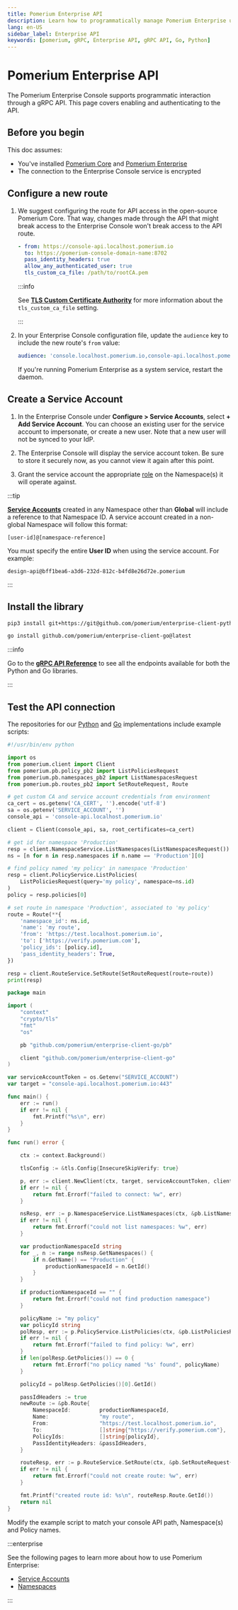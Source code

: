 ```yaml
---
title: Pomerium Enterprise API
description: Learn how to programmatically manage Pomerium Enterprise using the gRPC API available in both Python and Go libraries.
lang: en-US
sidebar_label: Enterprise API
keywords: [pomerium, gRPC, Enterprise API, gRPC API, Go, Python]
---
```



# Pomerium Enterprise API

The Pomerium Enterprise Console supports programmatic interaction through a gRPC API. This page covers enabling and authenticating to the API.

## Before you begin

This doc assumes:

- You've installed [Pomerium Core](/docs/deploy/core) and [Pomerium Enterprise](/docs/deploy/enterprise/install)
- The connection to the Enterprise Console service is encrypted

## Configure a new route

1. We suggest configuring the route for API access in the open-source Pomerium Core. That way, changes made through the API that might break access to the Enterprise Console won't break access to the API route.

   ```yaml
   - from: https://console-api.localhost.pomerium.io
     to: https://pomerium-console-domain-name:8702
     pass_identity_headers: true
     allow_any_authenticated_user: true
     tls_custom_ca_file: /path/to/rootCA.pem
   ```

   :::info

   See [**TLS Custom Certificate Authority**](/docs/reference/routes/tls#tls-custom-certificate-authority) for more information about the `tls_custom_ca_file` setting.

   :::

1. In your Enterprise Console configuration file, update the `audience` key to include the new route's `from` value:

   ```yaml
   audience: 'console.localhost.pomerium.io,console-api.localhost.pomerium.io'
   ```

   If you're running Pomerium Enterprise as a system service, restart the daemon.

## Create a Service Account

1. In the Enterprise Console under **Configure > Service Accounts**, select **+ Add Service Account**. You can choose an existing user for the service account to impersonate, or create a new user. Note that a new user will not be synced to your IdP.

1. The Enterprise Console will display the service account token. Be sure to store it securely now, as you cannot view it again after this point.

1. Grant the service account the appropriate [role](/docs/capabilities/namespacing#rbac-for-enterprise-console-users) on the Namespace(s) it will operate against.

:::tip

[**Service Accounts**](/docs/capabilities/service-accounts) created in any Namespace other than **Global** will include a reference to that Namespace ID. A service account created in a non-global Namespace will follow this format:

`[user-id]@[namespace-reference]`

You must specify the entire **User ID** when using the service account. For example:

`design-api@bff1bea6-a3d6-232d-812c-b4fd8e26d72e.pomerium`

:::

## Install the library

<Tabs>
<TabItem value="Python" label="Python">

```bash
pip3 install git+https://git@github.com/pomerium/enterprise-client-python
```

</TabItem>
<TabItem value="Go" label="Go">

```bash
go install github.com/pomerium/enterprise-client-go@latest
```

</TabItem>
</Tabs>

:::info

Go to the [**gRPC API Reference**](https://github.com/pomerium/enterprise-client/blob/update_docs_template/API.md) to see all the endpoints available for both the Python and Go libraries.

:::

## Test the API connection

The repositories for our [Python][client-py] and [Go][client-go] implementations include example scripts:

<Tabs>
<TabItem value="Python" label="Python">

```python
#!/usr/bin/env python

import os
from pomerium.client import Client
from pomerium.pb.policy_pb2 import ListPoliciesRequest
from pomerium.pb.namespaces_pb2 import ListNamespacesRequest
from pomerium.pb.routes_pb2 import SetRouteRequest, Route

# get custom CA and service account credentials from environment
ca_cert = os.getenv('CA_CERT', '').encode('utf-8')
sa = os.getenv('SERVICE_ACCOUNT', '')
console_api = 'console-api.localhost.pomerium.io'

client = Client(console_api, sa, root_certificates=ca_cert)

# get id for namespace 'Production'
resp = client.NamespaceService.ListNamespaces(ListNamespacesRequest())
ns = [n for n in resp.namespaces if n.name == 'Production'][0]

# find policy named 'my policy' in namespace 'Production'
resp = client.PolicyService.ListPolicies(
    ListPoliciesRequest(query='my policy', namespace=ns.id)
)
policy = resp.policies[0]

# set route in namespace 'Production', associated to 'my policy'
route = Route(**{
    'namespace_id': ns.id,
    'name': 'my route',
    'from': 'https://test.localhost.pomerium.io',
    'to': ['https://verify.pomerium.com'],
    'policy_ids': [policy.id],
    'pass_identity_headers': True,
})

resp = client.RouteService.SetRoute(SetRouteRequest(route=route))
print(resp)
```

</TabItem>
<TabItem value="Go" label="Go">

```go
package main

import (
	"context"
	"crypto/tls"
	"fmt"
	"os"

	pb "github.com/pomerium/enterprise-client-go/pb"

	client "github.com/pomerium/enterprise-client-go"
)

var serviceAccountToken = os.Getenv("SERVICE_ACCOUNT")
var target = "console-api.localhost.pomerium.io:443"

func main() {
	err := run()
	if err != nil {
		fmt.Printf("%s\n", err)
	}
}

func run() error {

	ctx := context.Background()

	tlsConfig := &tls.Config{InsecureSkipVerify: true}

	p, err := client.NewClient(ctx, target, serviceAccountToken, client.WithTlsConfig(tlsConfig))
	if err != nil {
		return fmt.Errorf("failed to connect: %w", err)
	}

	nsResp, err := p.NamespaceService.ListNamespaces(ctx, &pb.ListNamespacesRequest{})
	if err != nil {
		return fmt.Errorf("could not list namespaces: %w", err)
	}

	var productionNamespaceId string
	for _, n := range nsResp.GetNamespaces() {
		if n.GetName() == "Production" {
			productionNamespaceId = n.GetId()
		}
	}

	if productionNamespaceId == "" {
		return fmt.Errorf("could not find production namespace")
	}

	policyName := "my policy"
	var policyId string
	polResp, err := p.PolicyService.ListPolicies(ctx, &pb.ListPoliciesRequest{Namespace: productionNamespaceId, Query: &policyName})
	if err != nil {
		return fmt.Errorf("failed to find policy: %w", err)
	}
	if len(polResp.GetPolicies()) == 0 {
		return fmt.Errorf("no policy named '%s' found", policyName)
	}

	policyId = polResp.GetPolicies()[0].GetId()

	passIdHeaders := true
	newRoute := &pb.Route{
		NamespaceId:         productionNamespaceId,
		Name:                "my route",
		From:                "https://test.localhost.pomerium.io",
		To:                  []string{"https://verify.pomerium.com"},
		PolicyIds:           []string{policyId},
		PassIdentityHeaders: &passIdHeaders,
	}

	routeResp, err := p.RouteService.SetRoute(ctx, &pb.SetRouteRequest{Route: newRoute})
	if err != nil {
		return fmt.Errorf("could not create route: %w", err)
	}

	fmt.Printf("created route id: %s\n", routeResp.Route.GetId())
	return nil
}
```

</TabItem>
</Tabs>

Modify the example script to match your console API path, Namespace(s) and Policy names.

:::enterprise

See the following pages to learn more about how to use Pomerium Enterprise:

- [Service Accounts](/docs/capabilities/service-accounts)
- [Namespaces](/docs/capabilities/namespacing)

:::

[client-py]: https://github.com/pomerium/enterprise-client-python
[client-go]: https://github.com/pomerium/enterprise-client-go
